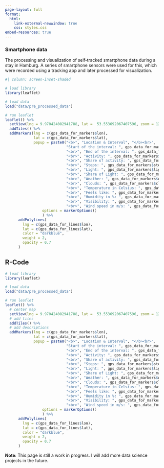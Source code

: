 ```yaml
---
page-layout: full
format: 
  html:
    link-external-newwindow: true
    css: styles.css
embed-resources: true
---
```


### Smartphone data 
The processing and visualization of self-tracked smartphone data during a stay in Hamburg. A series of smartphone sensors were used for this, which were recorded using a tracking app and later processed for visualization.


```r
#| column: screen-inset-shaded

# load library
library(leaflet)

# load data
load("data/pre_processed_data")

# run leaflet
leaflet() %>% 
  setView(lng = 9.970424082941788, lat =  53.553692067407596, zoom = 12) %>%
  addTiles() %>% 
  addMarkers(lng = c(gps_data_for_markers$lon),
             lat = c(gps_data_for_markers$lat),
             popup = paste0("<b>", "Location & Interval", "</b><br>", 
                            "Start of the interval: ", gps_data_for_markers$start_date_time, 
                            "<br>", "End of the interval: ", gps_data_for_markers$end_date_time,
                            "<br>", "Activity: ", gps_data_for_markers$activity_type,
                            "<br>", "Share of activity: ", gps_data_for_markers$percentage_activity,
                            "<br>", "Steps: ", gps_data_for_markers$steps,
                            "<br>", "Light: ", gps_data_for_markers$light_description,
                            "<br>", "Share of Light: ", gps_data_for_markers$percentage_light,
                            "<br>", "Weather: ", gps_data_for_markers$weather_description,
                            "<br>", "Clouds: ", gps_data_for_markers$clouds,
                            "<br>", "Temperature in Celsius: ", gps_data_for_markers$temperature,
                            "<br>", "Feels like: ", gps_data_for_markers$feels_like,
                            "<br>", "Humidity in %: ", gps_data_for_markers$humidity,
                            "<br>", "Visibility: ", gps_data_for_markers$visibility,
                            "<br>", "Wind speed in m/s: ", gps_data_for_markers$wind_speed),
                 options = markerOptions()
                 ) %>% 
      addPolylines(
        lng = c(gps_data_for_lines$lon),
        lat = c(gps_data_for_lines$lat),
        color = "darkblue",
        weight = 2,
        opacity = 0.7
      )
```

::: {.callout-tip collapse="true"}

## R-Code
```r
# load library
library(leaflet)

# load data
load("data/pre_processed_data")

# run leaflet
leaflet() %>% 
  # center map
  setView(lng = 9.970424082941788, lat =  53.553692067407596, zoom = 12) %>%
  # add tiles
  addTiles() %>% 
  # add descriptions
  addMarkers(lng = c(gps_data_for_markers$lon),
             lat = c(gps_data_for_markers$lat),
             popup = paste0("<b>", "Location & Interval", "</b><br>", 
                            "Start of the interval: ", gps_data_for_markers$start_date_time, 
                            "<br>", "End of the interval: ", gps_data_for_markers$end_date_time,
                            "<br>", "Activity: ", gps_data_for_markers$activity_type,
                            "<br>", "Share of activity: ", gps_data_for_markers$percentage_activity,
                            "<br>", "Steps: ", gps_data_for_markers$steps,
                            "<br>", "Light: ", gps_data_for_markers$light_description,
                            "<br>", "Share of Light: ", gps_data_for_markers$percentage_light,
                            "<br>", "Weather: ", gps_data_for_markers$weather_description,
                            "<br>", "Clouds: ", gps_data_for_markers$clouds,
                            "<br>", "Temperature in Celsius: ", gps_data_for_markers$temperature,
                            "<br>", "Feels like: ", gps_data_for_markers$feels_like,
                            "<br>", "Humidity in %: ", gps_data_for_markers$humidity,
                            "<br>", "Visibility: ", gps_data_for_markers$visibility,
                            "<br>", "Wind speed in m/s: ", gps_data_for_markers$wind_speed),
                 options = markerOptions()
                 ) %>% 
      addPolylines(
        lng = c(gps_data_for_lines$lon),
        lat = c(gps_data_for_lines$lat),
        color = "darkblue",
        weight = 2,
        opacity = 0.7
      )
```
:::

**Note:** This page is still a work in progress. I will add more data science projects in the future.

